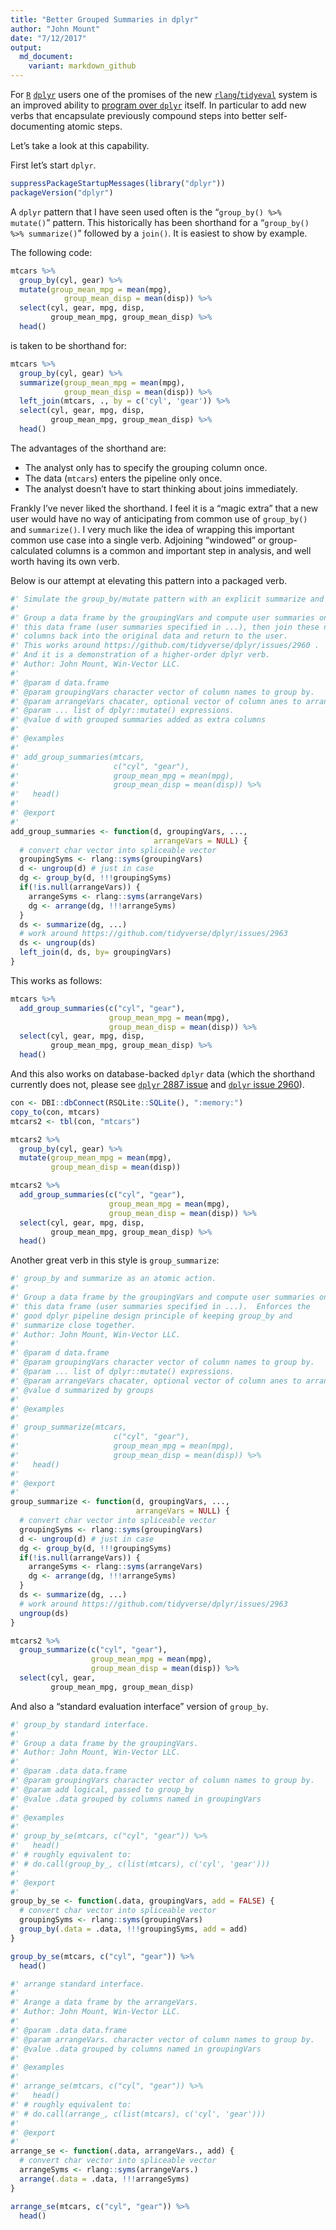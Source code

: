 ```yaml
---
title: "Better Grouped Summaries in dplyr"
author: "John Mount"
date: "7/12/2017"
output:
  md_document:
    variant: markdown_github
---
```


For [`R`](https://cran.r-project.org) [`dplyr`](https://CRAN.R-project.org/package=dplyr) users one of the promises of the new [`rlang`/`tidyeval`](https://CRAN.R-project.org/package=rlang) system is an improved ability to [program over `dplyr`](http://dplyr.tidyverse.org/articles/programming.html) itself. In particular to add new verbs that encapsulate previously compound steps into better self-documenting atomic steps.

Let's take a look at this capability.

First let's start `dplyr`.

```r
suppressPackageStartupMessages(library("dplyr"))
packageVersion("dplyr")
```

A `dplyr` pattern that I have seen used often is the "`group_by() %>% mutate()`" pattern.  This historically has been shorthand for a "`group_by() %>% summarize()`" followed by a `join()`.  It is easiest to show by example.

The following code:

```r
mtcars %>% 
  group_by(cyl, gear) %>%
  mutate(group_mean_mpg = mean(mpg), 
            group_mean_disp = mean(disp)) %>% 
  select(cyl, gear, mpg, disp, 
         group_mean_mpg, group_mean_disp) %>%
  head()
```

is taken to be shorthand for:

```r
mtcars %>% 
  group_by(cyl, gear) %>%
  summarize(group_mean_mpg = mean(mpg), 
            group_mean_disp = mean(disp)) %>% 
  left_join(mtcars, ., by = c('cyl', 'gear')) %>%
  select(cyl, gear, mpg, disp, 
         group_mean_mpg, group_mean_disp) %>%
  head()
```

The advantages of the shorthand are:

 * The analyst only has to specify the grouping column once.
 * The data (`mtcars`) enters the pipeline only once.
 * The analyst doesn't have to start thinking about joins immediately.
 
Frankly I've never liked the shorthand. I feel it is a "magic extra" that a new 
user would have no way of anticipating from common use of `group_by()` and `summarize()`.
I very much like the idea of wrapping this important common use case into a single
verb.  Adjoining "windowed" or group-calculated columns is a common and important
step in analysis, and well worth having its own verb.

Below is our attempt at elevating this pattern into a packaged verb.


```r
#' Simulate the group_by/mutate pattern with an explicit summarize and join.
#' 
#' Group a data frame by the groupingVars and compute user summaries on 
#' this data frame (user summaries specified in ...), then join these new
#' columns back into the original data and return to the user.
#' This works around https://github.com/tidyverse/dplyr/issues/2960 .
#' And it is a demonstration of a higher-order dplyr verb.
#' Author: John Mount, Win-Vector LLC.
#' 
#' @param d data.frame
#' @param groupingVars character vector of column names to group by.
#' @param arrangeVars chacater, optional vector of column anes to arrange by prior to summarizing.
#' @param ... list of dplyr::mutate() expressions.
#' @value d with grouped summaries added as extra columns
#' 
#' @examples
#' 
#' add_group_summaries(mtcars, 
#'                     c("cyl", "gear"), 
#'                     group_mean_mpg = mean(mpg), 
#'                     group_mean_disp = mean(disp)) %>%
#'   head()
#' 
#' @export
#' 
add_group_summaries <- function(d, groupingVars, ...,
                                arrangeVars = NULL) {
  # convert char vector into spliceable vector
  groupingSyms <- rlang::syms(groupingVars)
  d <- ungroup(d) # just in case
  dg <- group_by(d, !!!groupingSyms)
  if(!is.null(arrangeVars)) {
    arrangeSyms <- rlang::syms(arrangeVars)
    dg <- arrange(dg, !!!arrangeSyms)
  }
  ds <- summarize(dg, ...)
  # work around https://github.com/tidyverse/dplyr/issues/2963
  ds <- ungroup(ds)
  left_join(d, ds, by= groupingVars)
}
```

This works as follows:

```r
mtcars %>% 
  add_group_summaries(c("cyl", "gear"), 
                      group_mean_mpg = mean(mpg), 
                      group_mean_disp = mean(disp)) %>%
  select(cyl, gear, mpg, disp, 
         group_mean_mpg, group_mean_disp) %>%
  head()
```

And this also works on database-backed `dplyr` data (which the shorthand currently does not, please see [`dplyr` 2887 issue](https://github.com/tidyverse/dplyr/issues/2887) and [`dplyr` issue 2960](https://github.com/tidyverse/dplyr/issues/2960)).

```r
con <- DBI::dbConnect(RSQLite::SQLite(), ":memory:")
copy_to(con, mtcars)
mtcars2 <- tbl(con, "mtcars")

mtcars2 %>% 
  group_by(cyl, gear) %>%
  mutate(group_mean_mpg = mean(mpg), 
         group_mean_disp = mean(disp))
```

```r
mtcars2 %>% 
  add_group_summaries(c("cyl", "gear"), 
                      group_mean_mpg = mean(mpg), 
                      group_mean_disp = mean(disp)) %>%
  select(cyl, gear, mpg, disp, 
         group_mean_mpg, group_mean_disp) %>%
  head()
```

Another great verb in this style is `group_summarize`:

```r
#' group_by and summarize as an atomic action.
#' 
#' Group a data frame by the groupingVars and compute user summaries on 
#' this data frame (user summaries specified in ...).  Enforces the 
#' good dplyr pipeline design principle of keeping group_by and
#' summarize close together.
#' Author: John Mount, Win-Vector LLC.
#' 
#' @param d data.frame
#' @param groupingVars character vector of column names to group by.
#' @param ... list of dplyr::mutate() expressions.
#' @param arrangeVars chacater, optional vector of column anes to arrange by prior to summarizing.
#' @value d summarized by groups
#' 
#' @examples
#' 
#' group_summarize(mtcars, 
#'                     c("cyl", "gear"), 
#'                     group_mean_mpg = mean(mpg), 
#'                     group_mean_disp = mean(disp)) %>%
#'   head()
#' 
#' @export
#' 
group_summarize <- function(d, groupingVars, ...,
                            arrangeVars = NULL) {
  # convert char vector into spliceable vector
  groupingSyms <- rlang::syms(groupingVars)
  d <- ungroup(d) # just in case
  dg <- group_by(d, !!!groupingSyms)
  if(!is.null(arrangeVars)) {
    arrangeSyms <- rlang::syms(arrangeVars)
    dg <- arrange(dg, !!!arrangeSyms)
  }
  ds <- summarize(dg, ...)
  # work around https://github.com/tidyverse/dplyr/issues/2963
  ungroup(ds)
}
```

```r
mtcars2 %>% 
  group_summarize(c("cyl", "gear"), 
                  group_mean_mpg = mean(mpg), 
                  group_mean_disp = mean(disp)) %>%
  select(cyl, gear,
         group_mean_mpg, group_mean_disp)
```

And also a "standard evaluation interface" version of `group_by`.


```r
#' group_by standard interface.
#' 
#' Group a data frame by the groupingVars.
#' Author: John Mount, Win-Vector LLC.
#' 
#' @param .data data.frame
#' @param groupingVars character vector of column names to group by.
#' @param add logical, passed to group_by
#' @value .data grouped by columns named in groupingVars
#' 
#' @examples
#' 
#' group_by_se(mtcars, c("cyl", "gear")) %>%
#'   head()
#' # roughly equivalent to:
#' # do.call(group_by_, c(list(mtcars), c('cyl', 'gear')))
#' 
#' @export
#' 
group_by_se <- function(.data, groupingVars, add = FALSE) {
  # convert char vector into spliceable vector
  groupingSyms <- rlang::syms(groupingVars)
  group_by(.data = .data, !!!groupingSyms, add = add)
}

group_by_se(mtcars, c("cyl", "gear")) %>%
  head()
```

```r
#' arrange standard interface.
#' 
#' Arange a data frame by the arrangeVars.
#' Author: John Mount, Win-Vector LLC.
#' 
#' @param .data data.frame
#' @param arrangeVars. character vector of column names to group by.
#' @value .data grouped by columns named in groupingVars
#' 
#' @examples
#' 
#' arrange_se(mtcars, c("cyl", "gear")) %>%
#'   head()
#' # roughly equivalent to:
#' # do.call(arrange_, c(list(mtcars), c('cyl', 'gear')))
#' 
#' @export
#' 
arrange_se <- function(.data, arrangeVars., add) {
  # convert char vector into spliceable vector
  arrangeSyms <- rlang::syms(arrangeVars.)
  arrange(.data = .data, !!!arrangeSyms)
}

arrange_se(mtcars, c("cyl", "gear")) %>%
  head()
```



